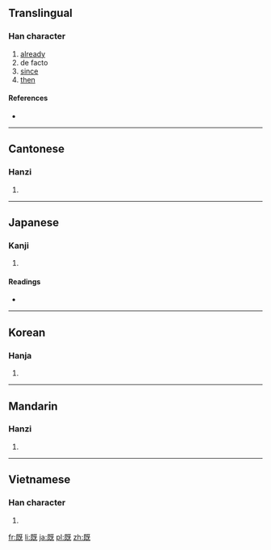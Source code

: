 {{also|旣}}
==Translingual==

===Han character===
{{Han char|rn=71|rad=无|as=05|sn=9|four=7171<sub>4</sub>|canj=日戈一女山 (AIMVU)}}

# [[already]]
# de facto
# [[since]]
# [[then]]

====References====
* {{Han ref|kx=0485.310|dkj=13721|dj=0848.030|hdz=21148.010|uh=65E2|ud=26082|bh=AC4A|bd=44106}}

----

==Cantonese==

===Hanzi===
{{yue-hanzi|jyut=|y=gei3}}

# {{defn|Cantonese|sort=无05}}

----

==Japanese==

===Kanji===
{{ja-kanji|grade=c|rs=无05}}

# {{defn|Japanese|sort=无05}}

====Readings====
* {{ja-readings|on=[[き]] (ki)|kun=[[つきる]] (tsukiru), [[すでに]] (sudeni)}}

----

==Korean==

===Hanja===
{{ko-hanja|hangeul=기|eumhun=|rv=gi|mr=ki|y=ki}}

# {{defn|Korean|sort=无05}}

----

==Mandarin==

===Hanzi===
{{cmn-hanzi|pin=[[jì]] ([[ji4]])|wg=chi<sup>4</sup>}}

# {{defn|Mandarin|sort=无05}}

----

==Vietnamese==

===Han character===
{{vi-hantu|[[ký]], [[dĩ]], [[kí]]|rs=无05}}

# {{defn|Vietnamese|sort=无05}}

[[fr:既]]
[[li:既]]
[[ja:既]]
[[pl:既]]
[[zh:既]]